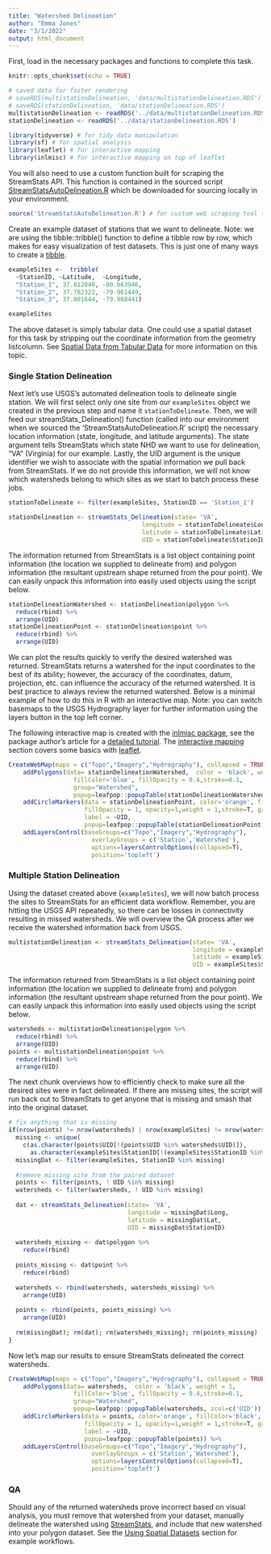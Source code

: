 ```yaml
---
title: "Watershed Delineation"
author: "Emma Jones"
date: "3/1/2022"
output: html_document
---
```


First, load in the necessary packages and functions to complete this task. 

```r
knitr::opts_chunk$set(echo = TRUE)

# saved data for faster rendering
# saveRDS(multistationDelineation, 'data/multistationDelineation.RDS')
# saveRDS(stationDelineation, 'data/stationDelineation.RDS')
multistationDelineation <- readRDS('../data/multistationDelineation.RDS')
stationDelineation <- readRDS('../data/stationDelineation.RDS')
```

```r
library(tidyverse) # for tidy data manipulation
library(sf) # for spatial analysis
library(leaflet) # for interactive mapping
library(inlmisc) # for interactive mapping on top of leaflet
```

You will also need to use a custom function built for scraping the StreamStats API. This function is contained in the sourced script [StreamStatsAutoDelineation.R](https://github.com/EmmaVJones/DEQprojects/blob/main/functions/StreamStatsAutoDelineation.R) which be downloaded for sourcing locally in your environment.

```r
source('StreamStatsAutoDelineation.R') # for custom web scraping tool to hit USGS StreamStats API
```

Create an example dataset of stations that we want to delineate. Note: we are using the tibble::tribble() function to define a tibble row by row, which makes for easy visualization of test datasets. This is just one of many ways to create a [tibble](https://tibble.tidyverse.org/).

```r
exampleSites <-  tribble(
  ~StationID, ~Latitude,  ~Longitude,
  "Station_1", 37.812840, -80.063946,
  "Station_2", 37.782322, -79.961449,
  "Station_3", 37.801644, -79.968441)

exampleSites
```


The above dataset is simply tabular data. One could use a spatial dataset for this task by stripping out the coordinate information from the geometry listcolumn. See [Spatial Data from Tabular Data](#spatialDataFromTabularData) for more information on this topic.

### Single Station Delineation 

Next let's use USGS's automated delineation tools to delineate single station. We will first select only one site from our `exampleSites` object we created in the previous step and name it `stationToDelineate`. Then, we will feed our streamStats_Delineation() function (called into our environment when we sourced the 'StreamStatsAutoDelineation.R' script) the necessary location information (state, longitude, and latitude arguments). The state argument tells StreamStats which state NHD we want to use for delineation, "VA" (Virginia) for our example. Lastly, the UID argument is the unique identifier we wish to associate with the spatial information we pull back from StreamStats. If we do not provide this information, we will not know which watersheds belong to which sites as we start to batch process these jobs.

```r
stationToDelineate <- filter(exampleSites, StationID == 'Station_1')

stationDelineation <- streamStats_Delineation(state= 'VA',
                                     longitude = stationToDelineate$Longitude, 
                                     latitude = stationToDelineate$Latitude, 
                                     UID = stationToDelineate$StationID)
```

The information returned from StreamStats is a list object containing point information (the location we supplied to delineate from) and polygon information (the resultant upstream shape returned from the pour point). We can easily unpack this information into easily used objects using the script below.

```r
stationDelineationWatershed <- stationDelineation$polygon %>%
  reduce(rbind) %>%
  arrange(UID)
stationDelineationPoint <- stationDelineation$point %>%
  reduce(rbind) %>%
  arrange(UID)
```

We can plot the results quickly to verify the desired watershed was returned. StreamStats returns a watershed for the input coordinates to the best of its ability; however, the accuracy of the coordinates, datum, projection, etc. can influence the accuracy of the returned watershed. It is best practice to always review the returned watershed. Below is a minimal example of how to do this in R with an interactive map. Note: you can switch basemaps to the USGS Hydrography layer for further information using the layers button in the top left corner.

The following interactive map is created with the [inlmisc package](https://github.com/USGS-R/inlmisc), see the package author's article for a [detailed tutorial](https://waterdata.usgs.gov/blog/inlmiscmaps/). The [interactive mapping](#interactiveMapping) section covers some basics with [leaflet](https://rstudio.github.io/leaflet/).  

```r
CreateWebMap(maps = c("Topo","Imagery","Hydrography"), collapsed = TRUE) %>%
    addPolygons(data= stationDelineationWatershed,  color = 'black', weight = 1,
                  fillColor='blue', fillOpacity = 0.4,stroke=0.1,
                  group="Watershed",
                  popup=leafpop::popupTable(stationDelineationWatershed, zcol=c('UID'))) %>%
    addCircleMarkers(data = stationDelineationPoint, color='orange', fillColor='black', radius = 5,
                     fillOpacity = 1, opacity=1,weight = 1,stroke=T, group="Station",
                     label = ~UID,
                     popup=leafpop::popupTable(stationDelineationPoint)) %>%
    addLayersControl(baseGroups=c("Topo","Imagery","Hydrography"),
                       overlayGroups = c('Station','Watershed'),
                       options=layersControlOptions(collapsed=T),
                       position='topleft')

```

### Multiple Station Delineation 

Using the dataset created above (`exampleSites`), we will now batch process the sites to StreamStats for an efficient data workflow. Remember, you are hitting the USGS API repeatedly, so there can be losses in connectivity resulting in missed watersheds. We will overview the QA process after we receive the watershed information back from USGS. 


```r
multistationDelineation <- streamStats_Delineation(state= 'VA',
                                                   longitude = exampleSites$Longitude, 
                                                   latitude = exampleSites$Latitude, 
                                                   UID = exampleSites$StationID)
```

The information returned from StreamStats is a list object containing point information (the location we supplied to delineate from) and polygon information (the resultant upstream shape returned from the pour point). We can easily unpack this information into easily used objects using the script below.

```r
watersheds <- multistationDelineation$polygon %>%
  reduce(rbind) %>%
  arrange(UID)
points <- multistationDelineation$point %>%
  reduce(rbind) %>%
  arrange(UID)
```


The next chunk overviews how to efficiently check to make sure all the desired sites were in fact delineated. If there are missing sites, the script will run back out to StreamStats to get anyone that is missing and smash that into the original dataset. 
    
```r
# fix anything that is missing
if(nrow(points) != nrow(watersheds) | nrow(exampleSites) != nrow(watersheds)){
  missing <- unique(
    c(as.character(points$UID[!(points$UID %in% watersheds$UID)]),
      as.character(exampleSites$StationID[!(exampleSites$StationID %in% watersheds$UID)])))
  missingDat <- filter(exampleSites, StationID %in% missing)
  
  #remove missing site from the paired dataset
  points <- filter(points, ! UID %in% missing)
  watersheds <- filter(watersheds, ! UID %in% missing)
  
  dat <- streamStats_Delineation(state= 'VA', 
                                 longitude = missingDat$Long, 
                                 latitude = missingDat$Lat, 
                                 UID = missingDat$StationID)
  
  watersheds_missing <- dat$polygon %>%
    reduce(rbind)
  
  points_missing <- dat$point %>%
    reduce(rbind)
  
  watersheds <- rbind(watersheds, watersheds_missing) %>%
    arrange(UID)
  
  points <- rbind(points, points_missing) %>%
    arrange(UID)
  
  rm(missingDat); rm(dat); rm(watersheds_missing); rm(points_missing)
}

```
    
Now let's map our results to ensure StreamStats delineated the correct watersheds.

```r
CreateWebMap(maps = c("Topo","Imagery","Hydrography"), collapsed = TRUE) %>%
    addPolygons(data= watersheds,  color = 'black', weight = 1,
                  fillColor='blue', fillOpacity = 0.4,stroke=0.1,
                  group="Watershed",
                  popup=leafpop::popupTable(watersheds, zcol=c('UID'))) %>%
    addCircleMarkers(data = points, color='orange', fillColor='black', radius = 5,
                     fillOpacity = 1, opacity=1,weight = 1,stroke=T, group="Station",
                     label = ~UID,
                     popup=leafpop::popupTable(points)) %>%
    addLayersControl(baseGroups=c("Topo","Imagery","Hydrography"),
                       overlayGroups = c('Station','Watershed'),
                       options=layersControlOptions(collapsed=T),
                       position='topleft')
```
    
### QA

Should any of the returned watersheds prove incorrect based on visual analysis, you must remove that watershed from your dataset, manually delineate the watershed using [StreamStats](https://streamstats.usgs.gov/ss/), and include that new watershed into your polygon dataset. See the [Using Spatial Datasets](#usingSpatialDatasets) section for example workflows.